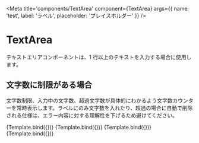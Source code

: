 

<Meta
  title='components/TextArea'
  component={TextArea}
  args={{ name: 'test', label: 'ラベル', placeholder: 'プレイスホルダー' }}
/>


# TextArea

テキストエリアコンポーネントは、1 行以上のテキストを入力する場合に使用します。

## 文字数に制限がある場合

文字数制限、入力中の文字数、超過文字数が具体的にわかるよう文字数カウンターを常時表示します。ラベルにのみ文字数を入れたり、超過の場合に自動で削除される仕様は、エラー内容に対する理解性を下げるため避けてください。

<Canvas isColumn>
  <Story
    name='Default'
    args={{
      helperText: 'ヘルパーテキストが入ります。',
    }}
  >
    {Template.bind({})}
  </Story>
  <Story
    name='Filled'
    args={{
      value: '入力済みの内容',
      required: true,
    }}
  >
    {Template.bind({})}
  </Story>
  <Story
    name='Error'
    args={{
      required: true,
      errorText: 'エラーテキストが入ります。',
    }}
  >
    {Template.bind({})}
  </Story>
  <Story
    name='Disabled'
    args={{
      disabled: true,
    }}
  >
    {Template.bind({})}
  </Story>
</Canvas>

<ArgsTable of={TextArea} />
